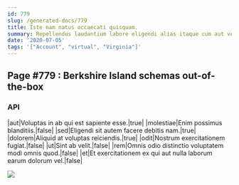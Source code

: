 ```yaml
---
id: 779
slug: /generated-docs/779
title: Iste nam natus occaecati quisquam.
summary: Repellendus laudantium labore eligendi alias itaque cum aut velit.
date: '2020-07-05'
tags: '["Account", "virtual", "Virginia"]'
---
```


## Page #779 : Berkshire Island schemas out-of-the-box
### API

|aut|Voluptas in ab qui est sapiente esse.|true|
|molestiae|Enim possimus blanditiis.|false|
|sed|Eligendi sit autem facere debitis nam.|true|
|dolorem|Aliquid at voluptas reiciendis.|true|
|odit|Nostrum exercitationem fugiat.|false|
|ut|Sint ab velit.|false|
|rem|Omnis odio distinctio voluptatem modi omnis quod.|false|
|et|Et exercitationem ex qui aut nulla laborum earum dolorum vel.|false|


![](/assets/cats-3.jpg)


